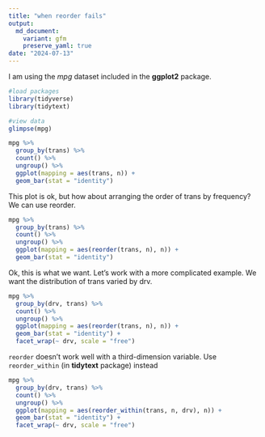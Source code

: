 ```yaml
---
title: "when reorder fails"
output:
  md_document:
    variant: gfm
    preserve_yaml: true
date: "2024-07-13"
---
```


I am using the *mpg* dataset included in the **ggplot2** package.

```r
#load packages
library(tidyverse)
library(tidytext)
```

```r
#view data
glimpse(mpg)

```

```r
mpg %>% 
  group_by(trans) %>% 
  count() %>% 
  ungroup() %>% 
  ggplot(mapping = aes(trans, n)) +
  geom_bar(stat = "identity")
```

This plot is ok, but how about arranging the order of trans by frequency? We can use reorder.

```r
mpg %>% 
  group_by(trans) %>% 
  count() %>% 
  ungroup() %>% 
  ggplot(mapping = aes(reorder(trans, n), n)) +
  geom_bar(stat = "identity")
```

Ok, this is what we want. Let's work with a more complicated example. We want the distribution of trans varied by drv.

```r
mpg %>% 
  group_by(drv, trans) %>% 
  count() %>% 
  ungroup() %>% 
  ggplot(mapping = aes(reorder(trans, n), n)) +
  geom_bar(stat = "identity") +
  facet_wrap(~ drv, scale = "free")
```

`reorder` doesn't work well with a third-dimension variable. Use `reorder_within` (in **tidytext** package) instead

```r
mpg %>% 
  group_by(drv, trans) %>% 
  count() %>% 
  ungroup() %>% 
  ggplot(mapping = aes(reorder_within(trans, n, drv), n)) +
  geom_bar(stat = "identity") +
  facet_wrap(~ drv, scale = "free")
```
